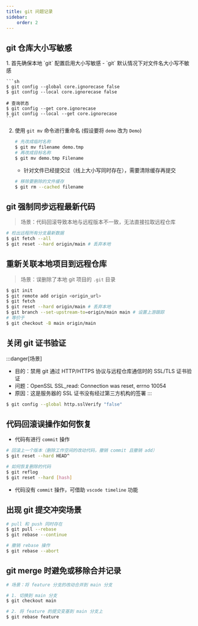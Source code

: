 ```yaml
---
title: git 问题记录
sidebar:
    order: 2
---
```



## git 仓库大小写敏感

<Steps>
1. 首先确保本地 `git` 配置启用大小写敏感
    - `git` 默认情况下对文件名大小写不敏感

    ```sh
    $ git config --global core.ignorecase false
    $ git config --local core.ignorecase false

    # 查询状态
    $ git config --get core.ignorecase
    $ git config --local --get core.ignorecase
    ```

2. 使用 `git mv` 命令进行重命名 (假设要将 `demo` 改为 `Demo`)

    ```sh
    # 先改成临时名称
    $ git mv filename demo.tmp
    # 再改成目标名称
    $ git mv demo.tmp Filename
    ```

    - 针对文件已经提交过（线上大小写同时存在），需要清除缓存再提交

    ``` sh
    # 移除要删除的文件缓存
    $ git rm --cached filename
    ```
</Steps>

## git 强制同步远程最新代码

> 场景：代码回滚导致本地与远程版本不一致，无法直接拉取远程仓库

```bash
# 检出远程所有分支最新数据
$ git fetch --all
$ git reset --hard origin/main # 丢弃本地
```

## 重新关联本地项目到远程仓库

> 场景：误删除了本地 git 项目的 `.git` 目录

```sh
$ git init
$ git remote add origin <origin_url>
$ git fetch
$ git reset --hard origin/main # 丢弃本地
$ git branch --set-upstream-to=origin/main main # 设置上游跟踪
# 等价于
$ git checkout -B main origin/main
```

## 关闭 git 证书验证

:::danger[场景]
- 目的：禁用 git 通过 HTTP/HTTPS 协议与远程仓库通信时的 SSL/TLS 证书验证
- 问题：OpenSSL SSL_read: Connection was reset, errno 10054
- 原因：这是服务器的 SSL 证书没有经过第三方机构的签署
:::

```sh
$ git config --global http.sslVerify "false"
```

## 代码回滚误操作如何恢复

- 代码有进行 `commit` 操作

```sh
# 回滚上一个版本（删除工作空间的改动代码，撤销 commit 且撤销 add）
$ git reset --hard HEAD^

# 如何恢复删除的代码
$ git reflog
$ git reset --hard [hash]
```

- 代码没有 `commit` 操作，可借助 `vscode timeline` 功能

## 出现 git 提交冲突场景

```sh
# pull 和 push 同时存在
$ git pull --rebase
$ git rebase --continue

# 撤销 rebase 操作
$ git rebase --abort
```

## git merge 时避免或移除合并记录

```sh
# 场景：将 feature 分支的改动合并到 main 分支

# 1. 切换到 main 分支
$ git checkout main

# 2. 将 feature 的提交变基到 main 分支上
$ git rebase feature
```
